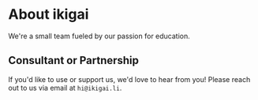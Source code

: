 # About ikigai

We're a small team fueled by our passion for education.

## Consultant or Partnership
If you'd like to use or support us, we'd love to hear from you! Please reach out to us via email at `hi@ikigai.li`.
